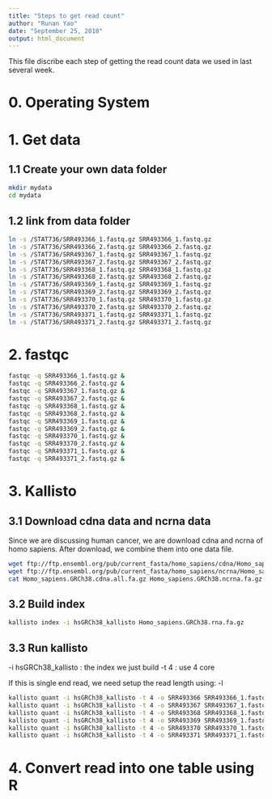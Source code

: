 ```yaml
---
title: "Steps to get read count"
author: "Runan Yao"
date: "September 25, 2018"
output: html_document
---
```



This file discribe each step of getting the read count data we used in last several week.

# 0. Operating System



# 1. Get data

## 1.1 Create your own data folder
```bash
mkdir mydata
cd mydata
```

## 1.2 link from data folder
```bash
ln -s /STAT736/SRR493366_1.fastq.gz SRR493366_1.fastq.gz
ln -s /STAT736/SRR493366_2.fastq.gz SRR493366_2.fastq.gz
ln -s /STAT736/SRR493367_1.fastq.gz SRR493367_1.fastq.gz
ln -s /STAT736/SRR493367_2.fastq.gz SRR493367_2.fastq.gz
ln -s /STAT736/SRR493368_1.fastq.gz SRR493368_1.fastq.gz
ln -s /STAT736/SRR493368_2.fastq.gz SRR493368_2.fastq.gz
ln -s /STAT736/SRR493369_1.fastq.gz SRR493369_1.fastq.gz
ln -s /STAT736/SRR493369_2.fastq.gz SRR493369_2.fastq.gz
ln -s /STAT736/SRR493370_1.fastq.gz SRR493370_1.fastq.gz
ln -s /STAT736/SRR493370_2.fastq.gz SRR493370_2.fastq.gz
ln -s /STAT736/SRR493371_1.fastq.gz SRR493371_1.fastq.gz
ln -s /STAT736/SRR493371_2.fastq.gz SRR493371_2.fastq.gz
```

# 2. fastqc

```bash
fastqc -q SRR493366_1.fastq.gz &
fastqc -q SRR493366_2.fastq.gz &
fastqc -q SRR493367_1.fastq.gz &
fastqc -q SRR493367_2.fastq.gz &
fastqc -q SRR493368_1.fastq.gz &
fastqc -q SRR493368_2.fastq.gz &
fastqc -q SRR493369_1.fastq.gz &
fastqc -q SRR493369_2.fastq.gz &
fastqc -q SRR493370_1.fastq.gz &
fastqc -q SRR493370_2.fastq.gz &
fastqc -q SRR493371_1.fastq.gz &
fastqc -q SRR493371_2.fastq.gz &
```

# 3. Kallisto

## 3.1 Download cdna data and ncrna data

Since we are discussing human cancer, we are download cdna and ncrna of homo sapiens. 
After download, we combine them into one data file.
```bash
wget ftp://ftp.ensembl.org/pub/current_fasta/homo_sapiens/cdna/Homo_sapiens.GRCh38.cdna.all.fa.gz
wget ftp://ftp.ensembl.org/pub/current_fasta/homo_sapiens/ncrna/Homo_sapiens.GRCh38.ncrna.fa.gz
cat Homo_sapiens.GRCh38.cdna.all.fa.gz Homo_sapiens.GRCh38.ncrna.fa.gz > Homo_sapiens.GRCh38.rna.fa.gz
```

## 3.2 Build index

```bash
kallisto index -i hsGRCh38_kallisto Homo_sapiens.GRCh38.rna.fa.gz
```

## 3.3 Run kallisto

-i hsGRCh38_kallisto : the index we just build
-t 4 : use 4 core

If this is single end read, we need setup the read length using: -l 

```bash
kallisto quant -i hsGRCh38_kallisto -t 4 -o SRR493366 SRR493366_1.fastq.gz SRR493366_2.fastq.gz &
kallisto quant -i hsGRCh38_kallisto -t 4 -o SRR493367 SRR493367_1.fastq.gz SRR493367_2.fastq.gz &
kallisto quant -i hsGRCh38_kallisto -t 4 -o SRR493368 SRR493368_1.fastq.gz SRR493368_2.fastq.gz &
kallisto quant -i hsGRCh38_kallisto -t 4 -o SRR493369 SRR493369_1.fastq.gz SRR493369_2.fastq.gz &
kallisto quant -i hsGRCh38_kallisto -t 4 -o SRR493370 SRR493370_1.fastq.gz SRR493370_2.fastq.gz &
kallisto quant -i hsGRCh38_kallisto -t 4 -o SRR493371 SRR493371_1.fastq.gz SRR493371_2.fastq.gz &
```

# 4. Convert read into one table using R

```r

```
